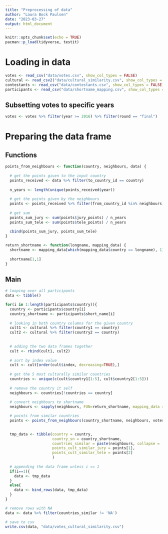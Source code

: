 ```yaml
---
title: "Preprocessing of data"
author: "Laura Bock Paulsen"
date: "2023-03-27"
output: html_document
---
```


```r
knitr::opts_chunk$set(echo = TRUE)
pacman::p_load(tidyverse, testit)
```

# Loading in data

```r
votes <- read_csv("data/votes.csv", show_col_types = FALSE)
cultural <- read_csv2("data/cultural_similarity.csv", show_col_types = FALSE)
contestants <- read_csv("data/contestants.csv", show_col_types = FALSE)
participants <- read_csv("data/shortname_mapping.csv", show_col_types = FALSE)
```

## Subsetting votes to specific years

```r
votes <- votes %>% filter(year >= 2016) %>% filter(round == "final")
```



# Preparing the data frame

## Functions
```r
points_from_neighbours <- function(country, neighbours, data) {
  
  # get the points given to the input country
  points_received <- data %>% filter(to_country_id == country)
  
  n_years <- length(unique(points_received$year))
    
  # get the points given by the neighbours
  points <- points_received %>% filter(from_country_id %in% neighbours)
  
  # get sum 
  points_sum_jury <- sum(points$jury_points) / n_years
  points_sum_tele <- sum(points$tele_points) / n_years
  
  cbind(points_sum_jury, points_sum_tele)
}

return_shortname <- function(longname, mapping_data) {
  shortname <- mapping_data[which(mapping_data$country == longname), 1]
  
  shortname[1,1]
}
```

## Main

```r
# looping over all participants
data <- tibble()

for(i in 1:length(participants$country)){
  country <- participants$country[i]
  country_shortname <- participants$short_name[i]
  
  # looking in both country columns for the given country
  cult1 <- cultural %>% filter(country1 == country)
  cult2 <- cultural %>% filter(country2 == country)
  
  
  # adding the two data frames together
  cult <- rbind(cult1, cult2)
  
  # sort by index value
  cult <- cult[order(cult$index, decreasing=TRUE),]
  
  # get the 5 most culturally similar countries
  countries <- unique(c(cult$country1[1:5], cult$country2[1:5]))
  
  # remove the country it self
  neighbours <- countries[!countries == country]
  
  # convert neighbours to shortname
  neighbours <- sapply(neighbours, FUN=return_shortname, mapping_data = participants)

  # points from similar countries
  points <- points_from_neighbours(country_shortname, neighbours, votes)

  
  tmp_data <- tibble(country = country, 
                     country_sn = country_shortname, 
                     countries_similar = paste(neighbours, collapse = ' ', sep = ','),
                     points_cult_similar_jury = points[1],
                     points_cult_similar_tele = points[2]
                     )
  
  # appending the data frame unless i == 1
  if(i==1){
    data <- tmp_data
  }
  else{
    data <- bind_rows(data, tmp_data)
  }
}

# remove rows with NA
data <- data %>% filter(countries_similar != 'NA')

# save to csv
write.csv(data, "data/votes_cultural_similarity.csv")
```

